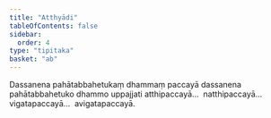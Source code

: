 ```yaml
---
title: "Atthyādi"
tableOfContents: false
sidebar:
  order: 4
type: "tipitaka"
basket: "ab"
---
```



<DynamicBreadcrumb />

<Division number="50">

<Paragraph number="1206">
Dassanena pahātabbahetukaṃ dhammaṃ paccayā dassanena pahātabbahetuko dhammo uppajjati atthipaccayā…  natthipaccayā…  vigatapaccayā…  avigatapaccayā.
</Paragraph>
</Division>